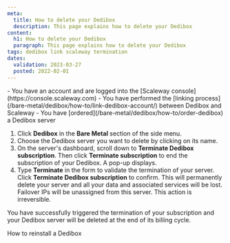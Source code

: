 ```yaml
---
meta:
  title: How to delete your Dedibox
  description: This page explains how to delete your Dedibox
content:
  h1: How to delete your Dedibox
  paragraph: This page explains how to delete your Dedibox
tags: dedibox link scaleway termination
dates:
  validation: 2023-03-27
  posted: 2022-02-01
---
```


<Macro id="dedibox-scaleway-migration" />

<Macro id="iam-requirements" />

<Message type="requirement">
  - You have an account and are logged into the [Scaleway console](https://console.scaleway.com)
  - You have performed the [linking process](/bare-metal/dedibox/how-to/link-dedibox-account/) between Dedibox and Scaleway
  - You have [ordered](/bare-metal/dedibox/how-to/order-dedibox) a Dedibox server
</Message>

1. Click **Dedibox** in the **Bare Metal** section of the side menu.
2. Choose the Dedibox server you want to delete by clicking on its name.
3. On the server's dashboard, scroll down to **Terminate Dedibox subscription**. Then click **Terminate subscription** to end the subscription of your Dedibox. A pop-up displays.
4. Type **Terminate** in the form to validate the termination of your server. Click **Terminate Dedibox subscription** to confirm. 
    <Message type="important">
      This will permanently delete your server and all your data and associated services will be lost. Failover IPs will be unassigned from this server. This action is irreversible.
    </Message>

You have successfully triggered the termination of your subscription and your Dedibox server will be deleted at the end of its billing cycle.


<Navigation title="See Also">
  <PreviousButton to="/bare-metal/dedibox/how-to/reinstall-dedibox">How to reinstall a Dedibox</PreviousButton>
</Navigation>